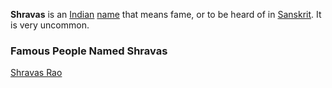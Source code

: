 

'''Shravas''' is an [[Indian]] [[name]] that means fame, or to be heard of in [[Sanskrit]].  It is very uncommon.

===Famous People Named Shravas===
[[Shravas Rao]]

{{stub}}